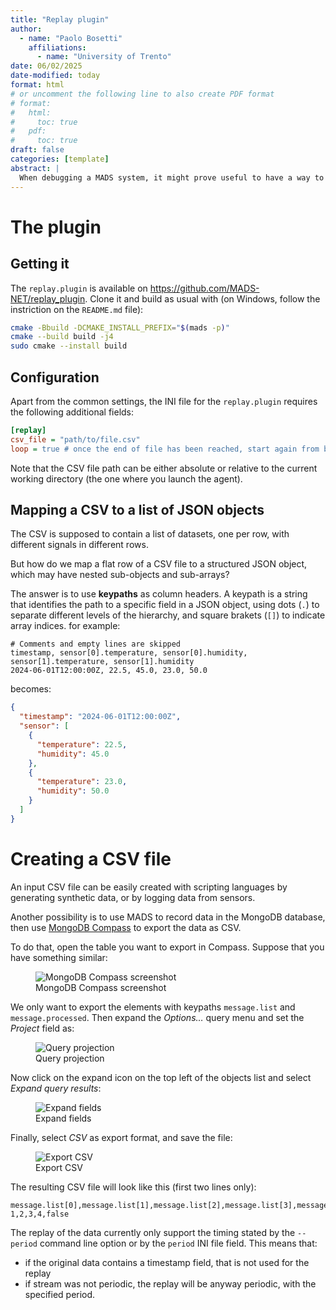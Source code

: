 ```yaml
---
title: "Replay plugin"
author:
  - name: "Paolo Bosetti"
    affiliations: 
      - name: "University of Trento"
date: 06/02/2025
date-modified: today
format: html
# or uncomment the following line to also create PDF format
# format: 
#   html:
#     toc: true
#   pdf:
#     toc: true
draft: false
categories: [template]
abstract: |
  When debugging a MADS system, it might prove useful to have a way to "replay" a previously recorded data stream. This is what the `replay.plugin` does.
---
```


# The plugin

## Getting it

The `replay.plugin` is available on <https://github.com/MADS-NET/replay_plugin>. Clone it and build as usual with (on Windows, follow the instriction on the `README.md` file):

```bash
cmake -Bbuild -DCMAKE_INSTALL_PREFIX="$(mads -p)"
cmake --build build -j4
sudo cmake --install build
```

## Configuration

Apart from the common settings, the INI file for the `replay.plugin` requires the following additional fields:

```ini
[replay]
csv_file = "path/to/file.csv"
loop = true # once the end of file has been reached, start again from beginning
```

Note that the CSV file path can be either absolute or relative to the current working directory (the one where you launch the agent).

## Mapping a CSV to a list of JSON objects

The CSV is supposed to contain a list of datasets, one per row, with different signals in different rows.

But how do we map a flat row of a CSV file to a structured JSON object, which may have nested sub-objects and sub-arrays?

The answer is to use **keypaths** as column headers. A keypath is a string that identifies the path to a specific field in a JSON object, using dots (`.`) to separate different levels of the hierarchy, and square brakets (`[]`) to indicate array indices. for example:

```csv
# Comments and empty lines are skipped
timestamp, sensor[0].temperature, sensor[0].humidity, sensor[1].temperature, sensor[1].humidity
2024-06-01T12:00:00Z, 22.5, 45.0, 23.0, 50.0
```

becomes:

```json
{
  "timestamp": "2024-06-01T12:00:00Z",
  "sensor": [
    {
      "temperature": 22.5,
      "humidity": 45.0
    },
    {
      "temperature": 23.0,
      "humidity": 50.0
    }
  ]
}
```

# Creating a CSV file

An input CSV file can be easily created with scripting languages by generating synthetic data, or by logging data from sensors.

Another possibility is to use MADS to record data in the MongoDB database, then use [MongoDB Compass](https://www.mongodb.com/products/compass) to export the data as CSV.

To do that, open the table you want to export in Compass. Suppose that you have something similar:

![MongoDB Compass screenshot](images/csv/step_01.png)

We only want to export the elements with keypaths `message.list` and `message.processed`. Then expand the *Options...* query menu and set the *Project* field as:

![Query projection](images/csv/step_02.png)

Now click on the expand icon on the top left of the objects list and select *Expand query results*:

![Expand fields](images/csv/step_03.png)

Finally, select *CSV* as export format, and save the file:

![Export CSV](images/csv/step_04.png)

The resulting CSV file will look like this (first two lines only):

```csv
message.list[0],message.list[1],message.list[2],message.list[3],message.processed
1,2,3,4,false
```

::: callout-important
The replay of the data currently only support the timing stated by the `--period` command line option or by the `period` INI file field. This means that:

* if the original data contains a timestamp field, that is not used for the replay
* if stream was not periodic, the replay will be anyway periodic, with the specified period.

:::